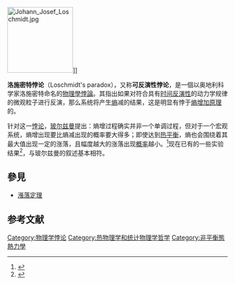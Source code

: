 {{expert|time=2014-12-28T04:34:06+00:00}}
[[File:Johann_Josef_Loschmidt.jpg|150px]]]]

'''洛施密特悖论'''（Loschmidt's paradox），又称'''可反演性悖论'''，是一個以奥地利科学家洛施密特命名的[[物理學|物理學]][[悖論|悖論]]。其指出如果对符合具有[[时间反演对称性|时间反演性]]的动力学规律的微观粒子进行反演，那么系统将产生[[熵|熵]]减的结果，这是明显有悖于[[热力学第二定律|熵增加原理]]的。

针对这一[[悖论|悖论]]，[[玻尔兹曼|玻尔兹曼]]提出：熵增过程确实并非一个单调过程，但对于一个宏观系统，熵增出现要比熵减出现的概率要大得多；即使达到[[热平衡|热平衡]]，熵也会围绕着其最大值出现一定的涨落，且幅度越大的涨落出现[[概率|概率]]越小。<ref name="新概念">{{cite book | title = 《新概念物理教程 热学》第二版 |author = 赵凯华 |coauthor = 罗蔚因| publisher = 高等教育出版社|ISBN=9787040066777}}</ref>{{rp|p.196}}现在已有的一些实验结果<ref>{{Citation| author=J.Orban, A Bellemans|journal=Phys. Lett.|volume=24A|page=620}}</ref>，与玻尔兹曼的叙述基本相符。

==參見==
*[[漲落定理|漲落定理]]

==参考文献==
<div class="references-small">
<references />
</div>

[[Category:物理学悖论|Category:物理学悖论]]
[[Category:热物理学和统计物理学哲学|Category:热物理学和统计物理学哲学]]
[[Category:非平衡態熱力學|Category:非平衡態熱力學]]